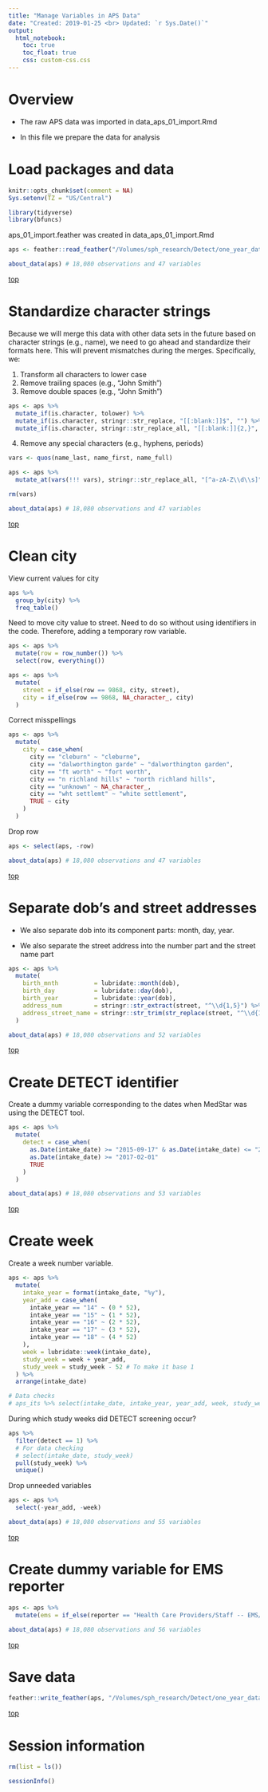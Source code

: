 ```yaml
---
title: "Manage Variables in APS Data"
date: "Created: 2019-01-25 <br> Updated: `r Sys.Date()`"
output: 
  html_notebook:
    toc: true
    toc_float: true
    css: custom-css.css
---
```


# Overview

* The raw APS data was imported in data_aps_01_import.Rmd

* In this file we prepare the data for analysis


# Load packages and data

```r
knitr::opts_chunk$set(comment = NA)
Sys.setenv(TZ = "US/Central")
```

```r
library(tidyverse)
library(bfuncs)
```

aps_01_import.feather was created in data_aps_01_import.Rmd

```r
aps <- feather::read_feather("/Volumes/sph_research/Detect/one_year_data/aps_01_import.feather")
```

```r
about_data(aps) # 18,080 observations and 47 variables
```

[top](#top)










# Standardize character strings

Because we will merge this data with other data sets in the future based on character strings (e.g., name), we need to go ahead and standardize their formats here. This will prevent mismatches during the merges. Specifically, we:

1. Transform all characters to lower case   
2. Remove trailing spaces (e.g., "John Smith ")   
3. Remove double spaces (e.g., "John  Smith")

```r
aps <- aps %>% 
  mutate_if(is.character, tolower) %>% 
  mutate_if(is.character, stringr::str_replace, "[[:blank:]]$", "") %>%
  mutate_if(is.character, stringr::str_replace_all, "[[:blank:]]{2,}", " ")
```

4. Remove any special characters (e.g., hyphens, periods)   

```r
vars <- quos(name_last, name_first, name_full)

aps <- aps %>% 
  mutate_at(vars(!!! vars), stringr::str_replace_all, "[^a-zA-Z\\d\\s]", " ")

rm(vars)
```

```r
about_data(aps) # 18,080 observations and 47 variables
```

[top](#top)










# Clean city

View current values for city

```r
aps %>%
  group_by(city) %>%
  freq_table()
```

Need to move city value to street. Need to do so without using identifiers in the code. Therefore, adding a temporary row variable.

```r
aps <- aps %>% 
  mutate(row = row_number()) %>% 
  select(row, everything())
```

```r
aps <- aps %>% 
  mutate(
    street = if_else(row == 9868, city, street),
    city = if_else(row == 9868, NA_character_, city)
  )
```

Correct misspellings

```r
aps <- aps %>% 
  mutate(
    city = case_when(
      city == "cleburn" ~ "cleburne",
      city == "dalworthington garde" ~ "dalworthington garden",
      city == "ft worth" ~ "fort worth",
      city == "n richland hills" ~ "north richland hills",
      city == "unknown" ~ NA_character_,
      city == "wht settlemt" ~ "white settlement",
      TRUE ~ city
    )
  )
```

Drop row

```r
aps <- select(aps, -row)
```

```r
about_data(aps) # 18,080 observations and 47 variables
```

[top](#top)










# Separate dob's and street addresses

* We also separate dob into its component parts: month, day, year.

* We also separate the street address into the number part and the street name part

```r
aps <- aps %>%
  mutate(
    birth_mnth          = lubridate::month(dob),
    birth_day           = lubridate::day(dob),
    birth_year          = lubridate::year(dob),
    address_num         = stringr::str_extract(street, "^\\d{1,5}") %>% as.numeric(),
    address_street_name = stringr::str_trim(str_replace(street, "^\\d{1,5}", ""))
  )
```

```r
about_data(aps) # 18,080 observations and 52 variables
```

[top](#top)










# Create DETECT identifier

Create a dummy variable corresponding to the dates when MedStar was using the DETECT tool.

```r
aps <- aps %>% 
  mutate(
    detect = case_when(
      as.Date(intake_date) >= "2015-09-17" & as.Date(intake_date) <= "2015-10-26" ~ 1,
      as.Date(intake_date) >= "2017-02-01"                                        ~ 1,
      TRUE                                                                        ~ 0
    )
  )
```

```r
about_data(aps) # 18,080 observations and 53 variables
```

[top](#top)










# Create week

Create a week number variable.

```r
aps <- aps %>% 
  mutate(
    intake_year = format(intake_date, "%y"),
    year_add = case_when(
      intake_year == "14" ~ (0 * 52),
      intake_year == "15" ~ (1 * 52),
      intake_year == "16" ~ (2 * 52),
      intake_year == "17" ~ (3 * 52),
      intake_year == "18" ~ (4 * 52)
    ),
    week = lubridate::week(intake_date),
    study_week = week + year_add,
    study_week = study_week - 52 # To make it base 1
  ) %>% 
  arrange(intake_date)
```

```r
# Data checks
# aps_its %>% select(intake_date, intake_year, year_add, week, study_week, detect)
```

During which study weeks did DETECT screening occur?

```r
aps %>% 
  filter(detect == 1) %>% 
  # For data checking
  # select(intake_date, study_week)
  pull(study_week) %>% 
  unique()
```

Drop unneeded variables

```r
aps <- aps %>% 
  select(-year_add, -week)
```

```r
about_data(aps) # 18,080 observations and 55 variables
```

[top](#top)










# Create dummy variable for EMS reporter

```r
aps <- aps %>% 
  mutate(ems = if_else(reporter == "Health Care Providers/Staff -- EMS/EMT", 1, 0))
```

```r
about_data(aps) # 18,080 observations and 56 variables
```

[top](#top)










# Save data

```r
feather::write_feather(aps, "/Volumes/sph_research/Detect/one_year_data/aps_02_variable_management.feather")
```

[top](#top)










# Session information

```r
rm(list = ls())
```

```r
sessionInfo()
```